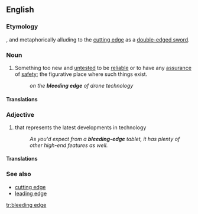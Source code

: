 ==English==
{{wikipedia}}

===Etymology===
{{blend|bleed|leading edge|lang=en}}, and metaphorically alluding to the [[cutting edge]] as a [[double-edged sword]].

===Noun===
{{en-noun|head=[[bleeding]] [[edge]]}}

# {{context|idiomatic|technology|lang=en}} Something too new and [[untested]] to be [[reliable]] or to have any [[assurance]] of [[safety]]; the figurative place where such things exist.
#: ''on the '''bleeding edge''' of drone technology''

====Translations====
{{trans-top|too new and untested}}
{{trans-mid}}
{{trans-bottom}}

===Adjective===
{{en-adj}}

# {{context|idiomatic|technology|lang=en}} that represents the latest developments in technology
#: ''As you'd expect from a '''bleeding-edge''' tablet, it has plenty of other high-end features as well.''

====Translations====
{{trans-top|that represents the latest developments in technology}}
{{trans-mid}}
{{trans-bottom}}

===See also===
* [[cutting edge]]
* [[leading edge]]

[[tr:bleeding edge]]